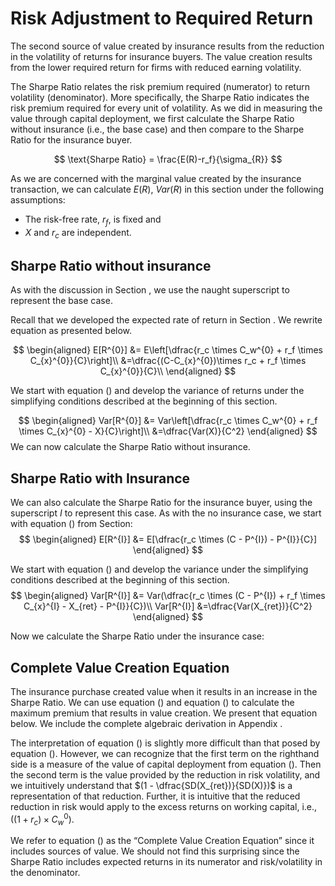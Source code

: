 # Risk Adjustment to Required Return

The second source of value created by insurance results from the reduction in the volatility of returns for insurance buyers. The value creation results from the lower required return for firms with reduced earning volatility. 

The Sharpe Ratio relates the risk premium required (numerator) to return volatility (denominator). More specifically, the Sharpe Ratio indicates the risk premium required for every unit of volatility. As we did in measuring the value through capital deployment, we first calculate the Sharpe Ratio without insurance (i.e., the base case) and then compare to the Sharpe Ratio for the insurance buyer.

$$
\text{Sharpe Ratio} = \frac{E(R)-r_f}{\sigma_{R}}
$$

As we are concerned with the marginal value created by the insurance transaction, we can calculate $E(R)$, $Var(R)$ in this section under the following assumptions:

* The risk-free rate, $r_f$, is fixed and    
* $X$ and $r_c$ are independent.

## Sharpe Ratio without insurance

As with the discussion in Section \ref{capital-deployment}, we use the naught superscript to represent the base case.

Recall that we developed the expected rate of return in Section \ref{rate-of-return-without-insurance}. We rewrite equation \ref{eqn:exp-return-base} as presented below.

$$
\begin{aligned}
E[R^{0}] &= E\left[\dfrac{r_c \times C_w^{0} + r_f \times C_{x}^{0}}{C}\right]\\
&=\dfrac{(C-C_{x}^{0})\times r_c + r_f \times C_{x}^{0}}{C}\\
\end{aligned}
$$

We start with equation (\ref{eqn:return-base}) and develop the variance of returns under the simplifying conditions described at the beginning of this section.

$$
\begin{aligned}
Var[R^{0}] &= Var\left[\dfrac{r_c \times C_w^{0} + r_f \times C_{x}^{0} - X}{C}\right]\\
&=\dfrac{Var(X)}{C^2}
\end{aligned}
$$
We can now calculate the Sharpe Ratio without insurance.

\begin{align}
\nonumber \text{Sharpe Ratio}^0 &=\frac{E(R_0)-r_f}{\sigma_{R_0}}\\
\nonumber &=\dfrac{\left[\dfrac{(C-C_{x}^{0})\times r_c + r_f \times C_{x}^{0}-r_f \times C}{C}\right]}{\left[\dfrac{Var(X)}{C^2}\right]^{0.5}}\\
           &=\frac{(C-C_{x}^{0})\times (r_c-r_f)}{SD(X)} \label{eqn:sharpe-base}
\end{align}

## Sharpe Ratio with Insurance

We can also calculate the Sharpe Ratio for the insurance buyer, using the superscript $I$ to represent this case. As with the no insurance case, we start with equation (\ref{eqn:exp-return-ins}) from Section\ref{rate-of-return-without-insurance}:
$$
\begin{aligned}
E[R^{I}] &= E[\dfrac{r_c \times (C - P^{I}) - P^{I}}{C}]
\end{aligned}
$$

We start with equation (\ref{eqn:return-ins}) and develop the variance under the simplifying conditions described at the beginning of this section.
$$
\begin{aligned}
Var[R^{I}] &= Var(\dfrac{r_c \times (C - P^{I}) + r_f \times C_{x}^{I} - X_{ret} - P^{I}}{C})\\
Var[R^{I}] &=\dfrac{Var(X_{ret})}{C^2}
\end{aligned}
$$

Now we calculate the Sharpe Ratio under the insurance case:

\begin{align}
\nonumber \text{Sharpe Ratio}^I &= \dfrac{E(R_I)-r_f}{\sigma_{R^0}}\\
\nonumber &=\dfrac{\left[\dfrac{(C - P^{I}) \times r_c-P^{I} - C \times r_f}{C}\right]}{\left[\dfrac{Var(X_{ret})}{C^2}\right]^{0.5}}\\
&=\dfrac{C\times (r_c-r_f)-P^{I} \times(1 + r_c)}{SD(X_{ret})} \label{eqn:sharpe-ins}
\end{align}

## Complete Value Creation Equation
The insurance purchase created value when it results in an increase in the Sharpe Ratio. We can use equation (\ref{eqn:sharpe-base}) and equation (\ref{eqn:sharpe-ins}) to calculate the maximum premium that results in value creation. We present that equation below. We include the complete algebraic derivation in Appendix \ref{algebraic-derivation-of-value-creation-equations}.

\begin{align}
\nonumber \text{Sharpe Ratio}^I &> \text{Sharpe Ratio}^0\\
\nonumber \dfrac{C\times (r_c-r_f)-P^{I} \times(1 + r_c)}{SD(X_{ret})} &> \dfrac{(C-C_{x}^{0})\times (r_c-r_f)}{SD(X)}\\
\nonumber \cdots &> \cdots\\
P^{I} &< \dfrac{(r_c-r_f)}{(1 + r_c)} \times C_{x}^{0} + \dfrac{(r_c-r_f)}{(1 + r_c)} \times C_{w}^{0} \times \left[1 - \dfrac{SD(X_{ret})}{SD(X)}\right] \label{final}
\end{align}

The interpretation of equation (\ref{final}) is slightly more difficult than that posed by equation (\ref{eqn:cap-deploy}). However, we can recognize that the first term on the righthand side is a measure of the value of capital deployment from equation (\ref{eqn:cap-deploy}). Then the second term is the value provided by the reduction in risk volatility, and we intuitively understand that $(1 - \dfrac{SD(X_{ret})}{SD(X)})$ is a representation of that reduction. Further, it is intuitive that the reduced reduction in risk would apply to the excess returns on working capital, i.e., $((1 + r_c) \times C_{w}^{0})$.

We refer to equation (\ref{final}) as the "Complete Value Creation Equation" since it includes \emph{both} sources of value. We should not find this surprising since the Sharpe Ratio includes expected returns in its numerator and risk/volatility in the denominator. 


